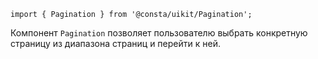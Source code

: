
```tsx
import { Pagination } from '@consta/uikit/Pagination';
```

Компонент `Pagination` позволяет пользователю выбрать конкретную страницу из диапазона страниц
и перейти к ней.

<PaginationExample />
